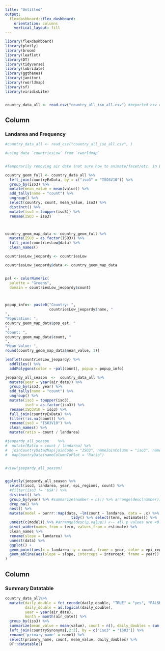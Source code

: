 ```yaml
---
title: "Untitled"
output: 
  flexdashboard::flex_dashboard:
    orientation: columns
    vertical_layout: fill
---
```


```r
library(flexdashboard)
library(plotly)
library(broom)
library(leaflet)
library(DT)
library(tidyverse)
library(lubridate)
library(ggthemes)
library(janitor)
library(rworldmap)
library(sf)
library(viridisLite)


country_data_all <- read.csv("country_all_iso_all.csv") #exported csv of countries matched by iso3 codes

```


Column {data-width=650}
-----------------------------------------------------------------------

### Landarea and Frequency



```r


#country_data_all <- read_csv("country_all_iso_all.csv", )

#using data `countriesLow` from `rworldmap` 


#Temporarily removing air date (not sure how to animate/facet/etc. in Leaflet)

country_geom_full <- country_data_all %>%
  left_join(countryExData, by = c("iso3" = "ISO3V10")) %>%
  group_by(iso3) %>%
  mutate(mean_value = mean(value)) %>%
  add_tally(name = "count") %>%
  ungroup() %>%
  select(country, count, mean_value, iso3) %>%
  distinct() %>%
  mutate(iso3 = toupper(iso3)) %>%
  rename(ISO3 = iso3) 



country_geom_map_data <- country_geom_full %>%
  mutate(ISO3 = as.factor(ISO3)) %>%
  full_join(countriesLow@data) %>%
  clean_names() 

countriesLow_jeopardy <- countriesLow

countriesLow_jeopardy@data <- country_geom_map_data


pal <- colorNumeric(
  palette = "Greens",
  domain = countriesLow_jeopardy$count)



popup_info<- paste0("Country: ",
                    countriesLow_jeopardy$name, "
",
"Population: ",
country_geom_map_data$pop_est, "
",
"Count: ",
country_geom_map_data$count, "
",
"Mean Value: ",
round(country_geom_map_data$mean_value, 1))

leaflet(countriesLow_jeopardy) %>%
  addTiles() %>%
  addPolygons(color = ~pal(count), popup = popup_info)


```


```r




jeopardy_all_season  <-  country_data_all %>%
  mutate(year = year(air_date)) %>%
  group_by(iso3, year) %>%
  add_tally(name = "count") %>%
  ungroup() %>%
  mutate(iso3 = toupper(iso3),
         iso3 = as.factor(iso3)) %>%
  rename(ISO3V10 = iso3) %>%
  full_join(countryExData) %>%
  filter(!is.na(count)) %>%
  rename(iso3 = "ISO3V10") %>%
  clean_names() %>%
  mutate(ratio = count / landarea)

#jeopardy_all_season    %>%
#  mutate(Ratio = count / landarea) %>%
#  joinCountryData2Map(joinCode = "ISO3", nameJoinColumn = "iso3", nameCountryColumn = "iso3") %>%
#  mapCountryData(nameColumnToPlot = "Ratio") 


#view(jeopardy_all_season) 


ggplotly(jeopardy_all_season %>%
  select(iso3, landarea, year, epi_regions, count) %>%
  #filter(iso3 != 'USA') %>%
  distinct() %>%
  group_by(year) %>% #summarize(number = n()) %>% arrange(desc(number)) %>%
  drop_na() %>%
  nest() %>%
  mutate(model = purrr::map(data, ~lm(count ~ landarea, data = .x) %>% 
                              tidy() %>% select(term, estimate))) %>%
  unnest(c(model)) %>% #arrange(desc(p.value)) <-- all p values are <0.05
  pivot_wider(names_from = term, values_from = estimate) %>%
  clean_names %>%
  rename(slope = landarea) %>%
  unnest(data) %>%
  ggplot() +
  geom_point(aes(x = landarea, y = count, frame = year, color = epi_regions)) +
  geom_abline(aes(slope = slope, intercept = intercept, frame = year))
)
```


Column {data-width=650}
-----------------------------------------------------------------------

### Summary Datatable

```r


country_data_all%>%
  mutate(daily_double = fct_recode(daily_double, "TRUE" = "yes", "FALSE" ="no"),
         daily_double = as.logical(daily_double),
         year = year(air_date),
         month = month(air_date)) %>%
  group_by(iso3) %>%
  summarize(mean_value = mean(value), count = n(), daily_doubles = sum(daily_double )) %>%
  left_join(countrySynonyms[,2:3], by = c("iso3" = "ISO3")) %>%
  rename('primary_name' = name1) %>%
  select(primary_name, count, mean_value, daily_doubles) %>%
  DT::datatable()
  

```
